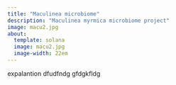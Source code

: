 ```yaml
---
title: "Maculinea microbiome"
description: "Maculinea myrmica microbiome project"
image: macu2.jpg
about:
  template: solana
  image: macu2.jpg
  image-width: 22em
---
```


expalantion dfudfndg gfdgkfldg

